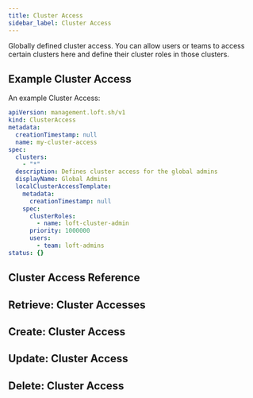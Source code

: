 ```yaml
---
title: Cluster Access
sidebar_label: Cluster Access
---
```



Globally defined cluster access. You can allow users or teams to access certain clusters here and define their cluster roles in those clusters.

## Example Cluster Access

An example Cluster Access:

```yaml
apiVersion: management.loft.sh/v1
kind: ClusterAccess
metadata:
  creationTimestamp: null
  name: my-cluster-access
spec:
  clusters:
    - "*"
  description: Defines cluster access for the global admins
  displayName: Global Admins
  localClusterAccessTemplate:
    metadata:
      creationTimestamp: null
    spec:
      clusterRoles:
        - name: loft-cluster-admin
      priority: 1000000
      users:
        - team: loft-admins
status: {}
```

## Cluster Access Reference

<Reference />

## Retrieve: Cluster Accesses

<Retrieve />

## Create: Cluster Access

<Create />

## Update: Cluster Access

<Update />

## Delete: Cluster Access

<Delete />
